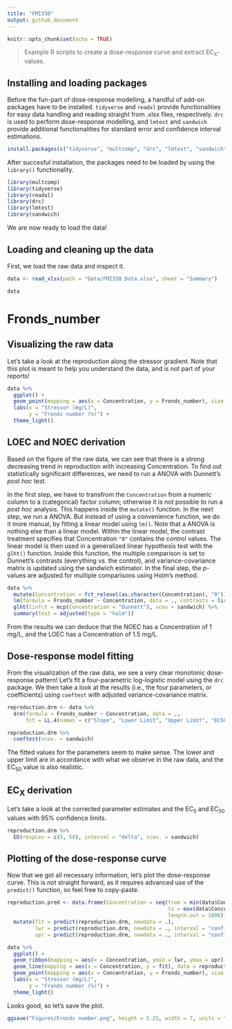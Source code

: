 ```yaml
---
title: "FMI330"
output: github_document
---
```


```r
knitr::opts_chunk$set(echo = TRUE)
```

> Example R scripts to create a dose-response curve and extract EC~X~-values.

## Installing and loading packages

Before the fun-part of dose-response modelling, a handful of add-on packages have to be installed. `tidyverse` and `readxl` provide functionalities for easy data handling and reading straight from .xlsx files, respectively. `drc` is used to perform dose-response modelling, and `lmtest` and `sandwich` provide additional functionalities for standard error and confidence interval estimations.

```r
install.packages(c("tidyverse", "multcomp", "drc", "lmtest", "sandwich"))
```

After succesful installation, the packages need to be loaded by using the `library()` functionality. 

```r
library(multcomp)
library(tidyverse)
library(readxl)
library(drc)
library(lmtest)
library(sandwich)
```

We are now ready to load the data!

## Loading and cleaning up the data

First, we load the raw data and inspect it.

```r
data <- read_xlsx(path = "Data/FMI330 Data.xlsx", sheet = "Summary")

data
```


# Fronds_number
## Visualizing the raw data

Let's take a look at the reproduction along the stressor gradient. Note that this plot is meant to help you understand the data, and is not part of your reports!
```r
data %>% 
  ggplot() +
  geom_point(mapping = aes(x = Concentration, y = Fronds_number), size = 2, alpha = 0.5) +
  labs(x = "Stressor (mg/L)", 
       y = "Fronds number (%)") +
  theme_light()
```

## LOEC and NOEC derivation

Based on the figure of the raw data, we can see that there is a strong decreasing trend in reproduction with increasing Concentration. To find out statistically significant differences, we need to run a ANOVA with Dunnett's *post hoc* test.

In the first step, we have to transfrom the `Concentration` from a numeric column to a (categorical) factor column; otherwise it is not possible to run a *post hoc* analysis. This happens inside the `mutate()` function. In the next step, we run a ANOVA. But instead of using a convenience function, we do it more manual, by fitting a linear model using `lm()`. Note that a ANOVA is nothing else than a linear model. Within the linear model, the contrast treatment specifies that Concentration `"0"` contains the control values. The linear model is then used in a generalized linear hypothesis test with the `glht()` function. Inside this function, the multiple comparison is set to Dunnett's contrasts (everything vs. the control), and variance-covariance matrix is updated using the sandwich estimator. In the final step, the *p*-values are adjusted for multiple comparisons using Holm's method. 

```r
data %>% 
  mutate(Concentration = fct_relevel(as.character(Concentration), "0")) %>% 
  lm(formula = Fronds_number ~ Concentration, data = ., contrasts = list(Concentration = "contr.treatment")) %>% 
  glht(linfct = mcp(Concentration = "Dunnett"), vcov = sandwich) %>% 
  summary(test = adjusted(type = "holm"))
```

From the results we can deduce that the NOEC has a Concentration of 1 mg/L, and the LOEC has a Concentration of 1.5 mg/L.

## Dose-response model fitting

From the visualization of the raw data, we see a very clear monotonic dose-response pattern! Let's fit a four-parametric log-logistic model using the `drc` package. We then take a look at the results (i.e., the four parameters, or coefficients) using `coeftest` with adjusted variance-covariance matrix.

```r
reproduction.drm <- data %>% 
  drm(formula = Fronds_number ~ Concentration, data = .,
      fct = LL.4(names = c("Slope", "Lower Limit", "Upper Limit", "EC50")))

reproduction.drm %>% 
  coeftest(vcov. = sandwich)
```

The fitted values for the parameters seem to make sense. The lower and upper limit are in accordance with what we observe in the raw data, and the EC~50~ value is also realistic. 

## EC~X~ derivation

Let's take a look at the corrected parameter estimates and the EC~5~ and EC~50~ values with 95% confidence limits.
```r
reproduction.drm %>% 
  ED(respLev = c(5, 50), interval = "delta", vcov. = sandwich)
```

## Plotting of the dose-response curve

Now that we got all necessary information, let's plot the dose-response curve. This is *not* straight forward, as it requires advanced use of the `predict()` function, so feel free to copy-paste.

```r
reproduction.pred <- data.frame(Concentration = seq(from = min(data$Concentration),
                                                    to = max(data$Concentration),
                                                    length.out = 1000)) %>% 
  mutate(fit = predict(reproduction.drm, newdata = .), 
         lwr = predict(reproduction.drm, newdata = ., interval = "confidence", vcov. = sandwich)[, 2], 
         upr = predict(reproduction.drm, newdata = ., interval = "confidence", vcov. = sandwich)[, 3])

data %>% 
  ggplot() +
  geom_ribbon(mapping = aes(x = Concentration, ymin = lwr, ymax = upr), data = reproduction.pred, alpha = 0.2) +
  geom_line(mapping = aes(x = Concentration, y = fit), data = reproduction.pred, size = 1) +
  geom_point(mapping = aes(x = Concentration, y = Fronds_number), size = 2, alpha = 0.5) +
  labs(x = "Stressor (mg/L)", 
       y = "Fronds number (%)") +
  theme_light()
```

Looks good, so let's save the plot.
```r
ggsave("Figures/Fronds number.png", height = 5.25, width = 7, units = "in", dpi = 600, type = "cairo-png")
```

